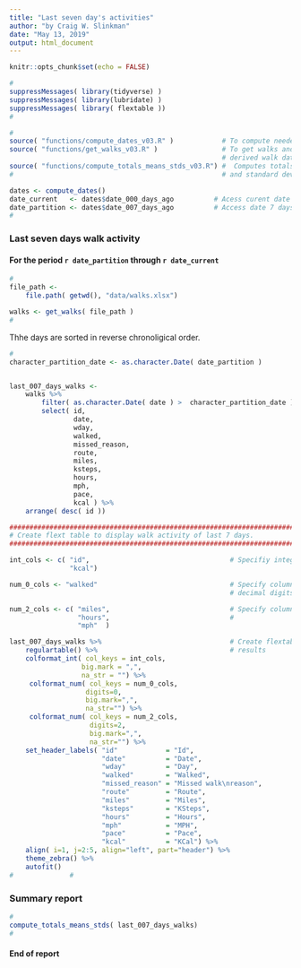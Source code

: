 ```yaml
---
title: "Last seven day's activities"
author: "by Craig W. Slinkman"
date: "May 13, 2019"
output: html_document
---
```


```r
knitr::opts_chunk$set(echo = FALSE)
```


```r
#
suppressMessages( library(tidyverse) )
suppressMessages( library(lubridate) )
suppressMessages( library( flextable ))
#
```

```r
#
source( "functions/compute_dates_v03.R" )            # To compute needed dates ...
source( "functions/get_walks_v03.R" )                # To get walks and compute
                                                     # derived walk data ...
source( "functions/compute_totals_means_stds_v03.R") #  Computes totals, means,
#                                                    # and standard deviations
```

```r
dates <- compute_dates()
date_current   <- dates$date_000_days_ago          # Acess curent date ,..
date_partition <- dates$date_007_days_ago          # Access date 7 days ago ...
#
```

### Last seven days walk activity
#### For the period `r date_partition` through `r date_current`


```r
#
file_path <-
    file.path( getwd(), "data/walks.xlsx")

walks <- get_walks( file_path )
#
```

Thhe days are sorted in reverse chronoligical order.

```r

#
character_partition_date <- as.character.Date( date_partition )


last_007_days_walks <-
    walks %>%
        filter( as.character.Date( date ) >  character_partition_date ) %>% 
        select( id, 
                date,
                wday,
                walked,
                missed_reason,
                route,
                miles,
                ksteps,
                hours,
                mph,
                pace,
                kcal ) %>% 
    arrange( desc( id ))

####################################################################################
# Create flext table to display walk activity of last 7 days.
####################################################################################

int_cols <- c( "id",                                   # Specifiy integer columns
               "kcal")

num_0_cols <- "walked"                                 # Specify columns with 0
                                                       # decimal digits

num_2_cols <- c( "miles",                              # Specify columns with 2
                 "hours",                              #
                 "mph"  )

last_007_days_walks %>%                                # Create flextable to display
    regulartable() %>%                                 # results
    colformat_int( col_keys = int_cols, 
                  big.mark = ",",
                  na_str = "") %>% 
     colformat_num( col_keys = num_0_cols,
                   digits=0,
                   big.mark=",",
                   na_str="") %>% 
     colformat_num( col_keys = num_2_cols,
                    digits=2,
                    big.mark=",",
                    na_str="") %>% 
    set_header_labels( "id"            = "Id",
                       "date"          = "Date",
                       "wday"          = "Day",
                       "walked"        = "Walked",
                       "missed_reason" = "Missed walk\nreason",
                       "route"         = "Route",
                       "miles"         = "Miles",
                       "ksteps"        = "KSteps",
                       "hours"         = "Hours",
                       "mph"           = "MPH",
                       "pace"          = "Pace",
                       "kcal"          = "KCal") %>% 
    align( i=1, j=2:5, align="left", part="header") %>% 
    theme_zebra() %>% 
    autofit()
#              #           
```

### Summary report

```r
#
compute_totals_means_stds( last_007_days_walks)
#
```

#### End of report